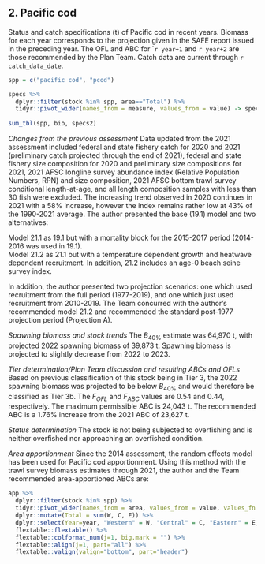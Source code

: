 ## 2. Pacific cod

Status and catch specifications (t) of Pacific cod in recent years. Biomass for each year corresponds to the projection given in the SAFE report issued in the preceding year. 
The OFL and ABC for ``r year+1` and `r year+2` are those recommended by the Plan Team. 
Catch data are current through `r catch_data_date`.

```r
spp = c("pacific cod", "pcod")

specs %>% 
  dplyr::filter(stock %in% spp, area=="Total") %>% 
  tidyr::pivot_wider(names_from = measure, values_from = value) -> specs2
  
sum_tbl(spp, bio, specs2)
```

*Changes from the previous assessment*
Data updated from the 2021 assessment included federal and state fishery catch for 2020 and 2021 (preliminary catch projected through the end of 2021), federal and state fishery size composition for 2020 and preliminary size compositions for 2021, 2021 AFSC longline survey abundance index (Relative Population Numbers, RPN) and size composition, 2021 AFSC bottom trawl survey conditional length-at-age, and all length composition samples with less than 30 fish were excluded. The increasing trend observed in 2020 continues in 2021 with a 58% increase, however the index remains rather low at 43% of the 1990-2021 average. The author presented the base (19.1) model and two alternatives:

Model 21.1 as 19.1 but with a mortality block for the 2015-2017 period (2014-2016 was used in 19.1).  
Model 21.2 as 21.1 but with a temperature dependent growth and heatwave dependent recruitment. In addition, 21.2 includes an age-0 beach seine survey index.

In addition, the author presented two projection scenarios: one which used recruitment from the full period (1977-2019), and one which just used recruitment from 2010-2019. The Team concurred with the author’s recommended model 21.2 and recommended the standard post-1977 projection period (Projection A).

*Spawning biomass and stock trends*
The $B_{40\%}$ estimate was 64,970 t, with projected 2022 spawning biomass of 39,873 t. Spawning biomass is projected to slightly decrease from 2022 to 2023.


*Tier determination/Plan Team discussion and resulting ABCs and OFLs*
Based on previous classification of this stock being in Tier 3, the 2022 spawning biomass was projected to be below $B_{40\%}$ and would therefore be classified as Tier 3b. 
The $F_{OFL}$ and $F_{ABC}$ values are 0.54 and 0.44, respectively. The maximum permissible ABC is 24,043 t. 
The recommended ABC is a 1.76% increase from the 2021 ABC of 23,627 t.

*Status determination*
The stock is not being subjected to overfishing and is neither overfished nor approaching an overfished condition.

*Area apportionment*
Since the 2014 assessment, the random effects model has been used for Pacific cod apportionment. Using this method with the trawl survey biomass estimates through 2021, the author and the Team recommended area-apportioned ABCs are:

```r
app %>% 
  dplyr::filter(stock %in% spp) %>% 
  tidyr::pivot_wider(names_from = area, values_from = value, values_fn = {mean}) %>% 
  dplyr::mutate(Total = sum(W, C, E)) %>% 
  dplyr::select(Year=year, "Western" = W, "Central" = C, "Eastern" = E, Total ) %>% 
  flextable::flextable() %>% 
  flextable::colformat_num(j=1, big.mark = "") %>% 
  flextable::align(j=1, part="all") %>% 
  flextable::valign(valign="bottom", part="header")
```

